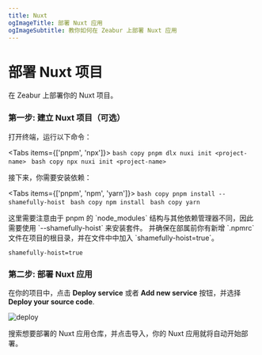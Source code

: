```yaml
---
title: Nuxt
ogImageTitle: 部署 Nuxt 应用
ogImageSubtitle: 教你如何在 Zeabur 上部署 Nuxt 应用
---
```



# 部署 Nuxt 项目

在 Zeabur 上部署你的 Nuxt 项目。

### 第一步: 建立 Nuxt 项目（可选）

打开终端，运行以下命令：

<Tabs items={['pnpm', 'npx']}>
  <Tab>
    ```bash copy
    pnpm dlx nuxi init <project-name>
    ```
  </Tab>
  <Tab>
    ```bash copy
    npx nuxi init <project-name>
    ```
  </Tab>
</Tabs>

接下来，你需要安装依赖：

<Tabs items={['pnpm', 'npm', 'yarn']}>
  <Tab>
    ```bash copy
    pnpm install --shamefully-hoist
    ```
  </Tab>
  <Tab>
    ```bash copy
    npm install
    ```
  </Tab>
  <Tab>
    ```bash copy
    yarn
    ```
  </Tab>
</Tabs>

<Callout type="info" emoji="ℹ️">
  这里需要注意由于 pnpm 的 `node_modules` 结构与其他依赖管理器不同，因此需要使用 `--shamefully-hoist` 来安装套件。
  并确保在部属前你有新增 `.npmrc` 文件在项目的根目录，并在文件中中加入 `shamefully-hoist=true`。
</Callout>

````.npmrc filename=".npmrc" copy
shamefully-hoist=true
````

### 第二步: 部署 Nuxt 应用

在你的项目中，点击 **Deploy service** 或者 **Add new service** 按钮，并选择 **Deploy your source code**.

![deploy](/framework/deploy.zh-CN.png)

搜索想要部署的 Nuxt 应用仓库，并点击导入，你的 Nuxt 应用就将自动开始部署。
